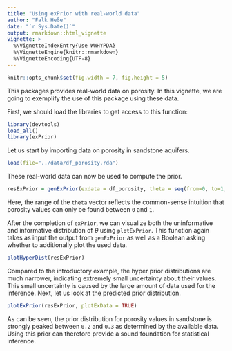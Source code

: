 ```yaml
---
title: "Using exPrior with real-world data"
author: "Falk Heße"
date: "`r Sys.Date()`"
output: rmarkdown::html_vignette
vignette: >
  %\VignetteIndexEntry{Use WWHYPDA}
  %\VignetteEngine{knitr::rmarkdown}
  %\VignetteEncoding{UTF-8}
---
```


```r
knitr::opts_chunk$set(fig.width = 7, fig.height = 5)
```

This packages provides real-world data on porosity. In this vignette, we are going to exemplify the use of this package using these data.

First, we should load the libraries to get access to this function:

```r
library(devtools)
load_all()
library(exPrior)
```

Let us start by importing data on porosity in sandstone aquifers.
 
```r
load(file="../data/df_porosity.rda")
```
  
These real-world data can now be used to compute the prior.

```r
resExPrior = genExPrior(exdata = df_porosity, theta = seq(from=0, to=1, by=0.01))
```

Here, the range of the `theta` vector reflects the common-sense intuition that porosity values can only be found between `0` and `1`.

After the completion of `exPrior`, we can visualize both the uninformative and informative distribution of $\theta$ using `plotExPrior`. This function again takes as input the output from `genExPrior` as well as a Boolean asking whether to additionally plot the used data.

```r
plotHyperDist(resExPrior)
```

Compared to the introductory example, the hyper prior distributions are much narrower, indicating extremely small uncertainty about their values. This small uncertainty is caused by the large amount of data  used for the inference. Next, let us look at the predicted prior distribution.

```r
plotExPrior(resExPrior, plotExData = TRUE)
```

As can be seen, the prior distribution for porosity values in sandstone is strongly peaked between `0.2` and `0.3` as determined by the available data. Using this prior can therefore provide a sound foundation for statistical inference. 


<!-- # From the vignette generated by default -->

<!-- Vignettes are long form documentation commonly included in packages. Because they are part of the distribution of the package, they need to be as compact as possible. The `html_vignette` output type provides a custom style sheet (and tweaks some options) to ensure that the resulting html is as small as possible. The `html_vignette` format: -->

<!-- - Never uses retina figures -->
<!-- - Has a smaller default figure size -->
<!-- - Uses a custom CSS stylesheet instead of the default Twitter Bootstrap style -->

<!-- ## Vignette Info -->

<!-- Note the various macros within the `vignette` section of the metadata block above. These are required in order to instruct R how to build the vignette. Note that you should change the `title` field and the `\VignetteIndexEntry` to match the title of your vignette. -->

<!-- ## Styles -->

<!-- The `html_vignette` template includes a basic CSS theme. To override this theme you can specify your own CSS in the document metadata as follows: -->

<!--     output: -->
<!--       rmarkdown::html_vignette: -->
<!--         css: mystyles.css -->

<!-- ## Figures -->

<!-- The figure sizes have been customised so that you can easily put two images side-by-side. -->

<!-- ```{r, fig.show='hold'} -->
<!-- plot(1:10) -->
<!-- plot(10:1) -->
<!-- ``` -->

<!-- You can enable figure captions by `fig_caption: yes` in YAML: -->

<!--     output: -->
<!--       rmarkdown::html_vignette: -->
<!--         fig_caption: yes -->

<!-- Then you can use the chunk option `fig.cap = "Your figure caption."` in **knitr**. -->

<!-- ## More Examples -->

<!-- You can write math expressions, e.g. $Y = X\beta + \epsilon$, footnotes^[A footnote here.], and tables, e.g. using `knitr::kable()`. -->

<!-- ```{r, echo=FALSE, results='asis'} -->
<!-- knitr::kable(head(mtcars, 10)) -->
<!-- ``` -->

<!-- Also a quote using `>`: -->

<!-- > "He who gives up [code] safety for [code] speed deserves neither." -->
<!-- ([via](https://twitter.com/hadleywickham/status/504368538874703872)) -->
